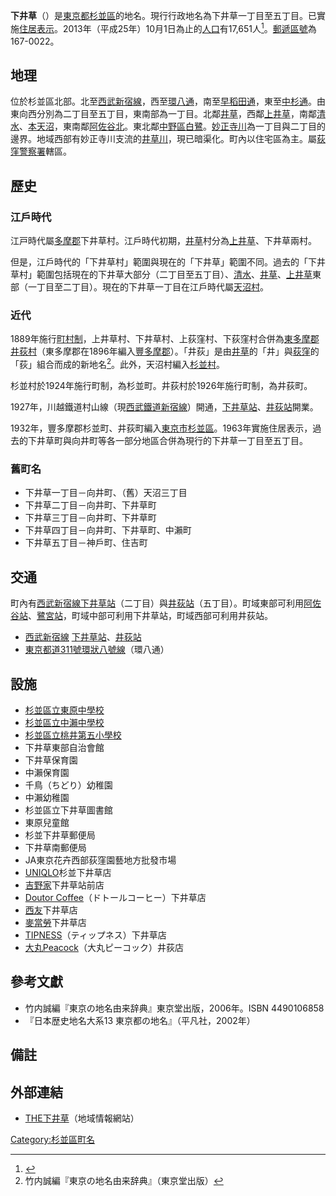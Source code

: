 {{Pathnav|日本|東京都|杉並區|frame=1}}
{{Infobox Settlement
|official_name = 下井草
|native_name =
|settlement_type = [[町|町]]
|image_skyline =
|imagesize =
|image_caption =
|image_flag =
|image_seal =
| image_map =
| map_caption =
| pushpin_map =
|subdivision_type = [[國家|國家]]
|subdivision_name = [[File:Flag_of_Japan.svg|border]] [[日本|日本]]
|subdivision_type1 = [[都道府縣|都道府縣]]
|subdivision_name1 = [[File:Flag_of_Tokyo_Prefecture.svg|25px]] [[東京都|東京都]]
|subdivision_type2 = [[東京都區部|特別區]]
|subdivision_name2 = [[File:Flag_of_Suginami,_Tokyo.svg|25px]] [[杉並區|杉並區]]
|established_title =
|established_date =
|government_type =
|leader_title =
|leader_name =
|area_magnitude =
|area_total_sq_mi =
|area_total_km2 =
|area_land_sq_mi =
|area_land_km2 =
|area_urban_sq_mi =
|area_urban_km2 =
|area_metro_km2 =
|area_metro_sq_mi =
|population_as_of= 2013年（平成25年）10月1日
|population_footnotes = 
|population_total = 17651
|population_urban =
|population_metro =
|population_density_sq_mi =
|population_density_km2 =
| timezone = [[日本標準時間|JST]]
| utc_offset = +9
|timezone_DST =
|utc_offset_DST =
|latd=|latm=|lats=|latNS=
|longd=|longm=|longs=|longEW=
|elevation_footnotes=
|elevation_m =
|elevation_ft =
|postal_code_type = [[郵遞區號|郵遞區號]]
|postal_code = 167-0022
|area_code =
|website =
|footnotes =
}}
'''下井草'''（{{jpn|j=下井草|hg=しもいぐさ|rm=Shimo-igusa|f=y}}）是[[東京都|東京都]][[杉並區|杉並區]]的地名。現行行政地名為下井草一丁目至五丁目。已實施[[住居表示|住居表示]]。2013年（平成25年）10月1日為止的[[人口|人口]]有17,651人<ref>{{Cite web |url=http://www2.city.suginami.tokyo.jp/library/file/h2510_age.xls |title=杉並区 区政資料 - 統計 - 人口 - 各歳別人口25年 |accessdate=2013-10-22 |archive-date=2013-10-22 |archive-url=https://web.archive.org/web/20131022132215/http://www2.city.suginami.tokyo.jp/library/file/h2510_age.xls |dead-url=yes }}</ref>。[[郵遞區號|郵遞區號]]為167-0022。

== 地理 ==
位於杉並區北部。北至[[西武新宿線|西武新宿線]]，西至[[東京都道311號環狀八號線|環八通]]，南至[[早稻田通|早稻田通]]，東至[[中杉通|中杉通]]。由東向西分別為二丁目至五丁目，東南部為一丁目。北鄰[[井草|井草]]，西鄰[[上井草|上井草]]，南鄰[[清水_(杉並區)|清水]]、[[本天沼|本天沼]]，東南鄰[[阿佐谷北|阿佐谷北]]。東北鄰[[中野區|中野區]][[白鷺_(中野區)|白鷺]]。[[妙正寺川|妙正寺川]]為一丁目與二丁目的邊界。地域西部有妙正寺川支流的[[井草川|井草川]]，現已暗渠化。町內以住宅區為主。屬[[荻窪警察署|荻窪警察署]]轄區。

== 歷史 ==
=== 江戶時代 ===
{{see|井草}}
江戸時代屬[[多摩郡|多摩郡]]下井草村。江戶時代初期，[[井草|井草]]村分為[[上井草|上井草]]、下井草兩村。

但是，江戶時代的「下井草村」範圍與現在的「下井草」範圍不同。過去的「下井草村」範圍包括現在的下井草大部分（二丁目至五丁目）、[[清水_(杉並區)|清水]]、[[井草|井草]]、[[上井草|上井草]]東部（一丁目至二丁目）。現在的下井草一丁目在江戶時代屬[[天沼|天沼村]]。

=== 近代 ===
1889年施行[[町村制|町村制]]，上井草村、下井草村、上荻窪村、下荻窪村合併為[[東多摩郡|東多摩郡]][[井荻町|井荻村]]（東多摩郡在1896年編入[[豐多摩郡|豐多摩郡]]）。「井荻」是由[[井草|井草]]的「井」與[[荻窪_(杉並區)|荻窪]]的「荻」組合而成的新地名<ref>竹内誠編『東京の地名由来辞典』（東京堂出版）</ref>。此外，天沼村編入[[杉並町|杉並村]]。

杉並村於1924年施行町制，為杉並町。井荻村於1926年施行町制，為井荻町。

1927年，川越鐵道村山線（現[[西武鐵道|西武鐵道]][[西武新宿線|新宿線]]）開通，[[下井草站|下井草站]]、[[井荻站|井荻站]]開業。

1932年，豐多摩郡杉並町、井荻町編入[[東京市|東京市]][[杉並區|杉並區]]。1963年實施住居表示，過去的下井草町與向井町等各一部分地區合併為現行的下井草一丁目至五丁目。

=== 舊町名 ===
*下井草一丁目－向井町、（舊）天沼三丁目
*下井草二丁目－向井町、下井草町
*下井草三丁目－向井町、下井草町
*下井草四丁目－向井町、下井草町、中瀨町
*下井草五丁目－神戶町、住吉町

== 交通 ==
町內有[[西武新宿線|西武新宿線]][[下井草站|下井草站]]（二丁目）與[[井荻站|井荻站]]（五丁目）。町域東部可利用[[阿佐谷站|阿佐谷站]]、[[鷺宮站|鷺宮站]]，町域中部可利用下井草站，町域西部可利用井荻站。
* [[西武新宿線|西武新宿線]] [[下井草站|下井草站]]、[[井荻站|井荻站]]
* [[東京都道311號環狀八號線|東京都道311號環狀八號線]]（環八通）

== 設施 ==
* [[杉並區立東原中學校|杉並區立東原中學校]]
* [[杉並區立中瀨中學校|杉並區立中瀨中學校]]
* [[杉並區立桃井第五小學校|杉並區立桃井第五小學校]]
* 下井草東部自治會館
* 下井草保育園
* 中瀨保育園
* 千鳥（ちどり）幼稚園
* 中瀨幼稚園
* 杉並區立下井草圖書館
* 東原兒童館
* 杉並下井草郵便局
* 下井草南郵便局
* JA東京花卉西部荻窪園藝地方批發市場
* [[UNIQLO|UNIQLO]]杉並下井草店
* [[吉野家|吉野家]]下井草站前店
* [[Doutor_Coffee|Doutor Coffee]]（ドトールコーヒー）下井草店
* [[西友|西友]]下井草店
* [[麥當勞|麥當勞]]下井草店
* [[TIPNESS|TIPNESS]]（ティップネス）下井草店
* [[大丸Peacock|大丸Peacock]]（大丸ピーコック）井荻店

== 參考文獻 ==
* 竹内誠編『東京の地名由来辞典』東京堂出版，2006年。ISBN 4490106858
* 『日本歴史地名大系13 東京都の地名』（平凡社，2002年）

== 備註 ==
{{reflist}}

== 外部連結 ==
* [http://www2s.biglobe.ne.jp/~simoigsa/index.html THE下井草]{{Wayback|url=http://www2s.biglobe.ne.jp/~simoigsa/index.html |date=20120118002636 }}（地域情報網站）

{{Geographic Location
| Centre = 下井草
| North = [[井草|井草]]
| Northeast = [[中野區|中野區]][[鷺宮|鷺宮]]
| East = 中野區[[白鷺_(中野區)|白鷺]]
| Southeast = [[阿佐谷北|阿佐谷北]]
| South = [[清水_(杉並區)|清水]] [[本天沼|本天沼]]
| Southwest = [[今川_(杉並區)|今川]]
| West = [[上井草|上井草]]
| Northwest =
| image =
}}
{{杉並區的町名}}

{{DEFAULTSORT:Shimo-Igusa}}
[[Category:杉並區町名|Category:杉並區町名]]